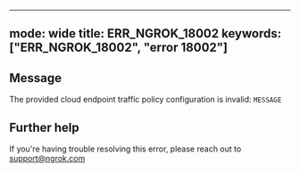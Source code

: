 
---
mode: wide
title: ERR_NGROK_18002
keywords: ["ERR_NGROK_18002", "error 18002"]
---

## Message
The provided cloud endpoint traffic policy configuration is invalid: `MESSAGE`




## Further help
If you're having trouble resolving this error, please reach out to [support@ngrok.com](mailto:support@ngrok.com?subject=Help%20with%20ERR_NGROK_18002)

